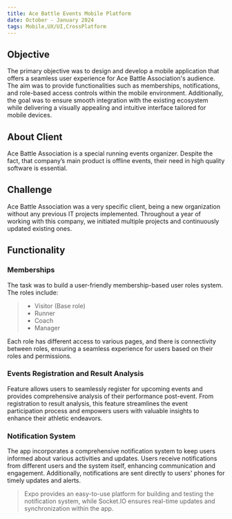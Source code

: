```yaml
---
title: Ace Battle Events Mobile Platform
date: October - January 2024
tags: Mobile,UX/UI,CrossPlatform
---
```


<MdxImage
  src="https://storage.googleapis.com/abe_cloud_storage/website%2Fmobile-preview.png"
  width={800}
  height={500}
  className="mx-auto mt-5 mb-4"
/>

## Objective

The primary objective was to design and develop a mobile application that offers a seamless user experience for Ace Battle Association's audience. The aim was to provide functionalities such as memberships, notifications, and role-based access controls within the mobile environment. Additionally, the goal was to ensure smooth integration with the existing ecosystem while delivering a visually appealing and intuitive interface tailored for mobile devices.

## About Client

<div className="flex mt-8 gap-5 items-center">
  <MdxImage
    src="https://storage.googleapis.com/abe_cloud_storage/logo%2Fabm-logo-white.svg"
    width={150}
    height={150}
  />

<span className="text-primary">Ace Battle Association</span> is a special running
events organizer. Despite the fact, that company’s main product is offline events,
their need in high quality software is essential.

</div>

## Challenge

Ace Battle Association was a very specific client, being a new organization without any previous IT projects implemented. Throughout a year of working with this company, we initiated multiple projects and continuously updated existing ones.

## Functionality

### Memberships

The task was to build a user-friendly membership-based user roles system. The roles include:

> - Visitor (Base role)
> - Runner
> - Coach
> - Manager

Each role has different access to various pages, and there is connectivity between roles, ensuring a seamless experience for users based on their roles and permissions.

<MdxImage
  src="https://storage.googleapis.com/abe_cloud_storage/website%2Fmembership-mobile.png"
  width={800}
  height={500}
  className="mx-auto mt-5 mb-4"
/>

### Events Registration and Result Analysis

Feature allows users to seamlessly register for upcoming events and provides comprehensive analysis of their performance post-event. From registration to result analysis, this feature streamlines the event participation process and empowers users with valuable insights to enhance their athletic endeavors.

<MdxImage
  src="https://storage.googleapis.com/abe_cloud_storage/website%2Fevents-overview.png"
  width={800}
  height={500}
  className="mx-auto mt-5 mb-4"
/>

### Notification System

<div className="flex flex-col md:flex-row justify-between gap-4">
  
<div>
  The app incorporates a comprehensive notification system to keep users informed about various activities and updates. Users receive notifications from different users and the system itself, enhancing communication and engagement. Additionally, notifications are sent directly to users' phones for timely updates and alerts.
 
>  Expo provides an easy-to-use platform for building and testing the notification system, while Socket.IO ensures real-time updates and synchronization within the app.
</div>

<MdxImage
  src="https://storage.googleapis.com/abe_cloud_storage/website%2Fnotification-system.png"
  width={500}
  height={300}
  className="mt-5 mb-4 object-contain object-bottom"
/>

</div>
